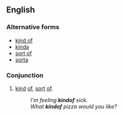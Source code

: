 ==English==

===Alternative forms===
* [[kind of]]
* [[kinda]]
* [[sort of]]
* [[sorta]]

===Conjunction===
{{en-con}}

# {{context|colloquial|or|informal}} [[kind]] [[of]], [[sort]] [[of]].
#: ''I'm feeling '''kindof''' sick.''
#: ''What '''kindof''' pizza would you like?''
